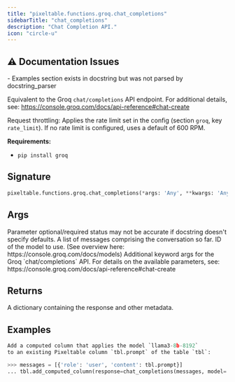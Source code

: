 ```yaml
---
title: "pixeltable.functions.groq.chat_completions"
sidebarTitle: "chat_completions"
description: "Chat Completion API."
icon: "circle-u"
---
```

## ⚠️ Documentation Issues

<Warning>
- Examples section exists in docstring but was not parsed by docstring_parser
</Warning>

Equivalent to the Groq `chat/completions` API endpoint. For additional details, see: https://console.groq.com/docs/api-reference#chat-create

Request throttling: Applies the rate limit set in the config (section `groq`, key `rate_limit`). If no rate limit is configured, uses a default of 600 RPM.

**Requirements:**

- `pip install groq`


## Signature

```python
pixeltable.functions.groq.chat_completions(*args: 'Any', **kwargs: 'Any') -> "'exprs.FunctionCall'"
```

## Args

<Note>
Parameter optional/required status may not be accurate if docstring doesn't specify defaults.
</Note>

<ParamField path="messages" type="string" required>
  A list of messages comprising the conversation so far.


</ParamField>

<ParamField path="model" type="string" required>
  ID of the model to use. (See overview here: https://console.groq.com/docs/models)


</ParamField>

<ParamField path="model_kwargs" type="string" required>
  Additional keyword args for the Groq `chat/completions` API. For details on the available parameters, see: https://console.groq.com/docs/api-reference#chat-create


</ParamField>

## Returns

<ResponseField name="return" type="any" required>
  A dictionary containing the response and other metadata.


</ResponseField>

## Examples

```python
Add a computed column that applies the model `llama3-8b-8192`
to an existing Pixeltable column `tbl.prompt` of the table `tbl`:

>>> messages = [{'role': 'user', 'content': tbl.prompt}]
... tbl.add_computed_column(response=chat_completions(messages, model='llama3-8b-8192'))
```

